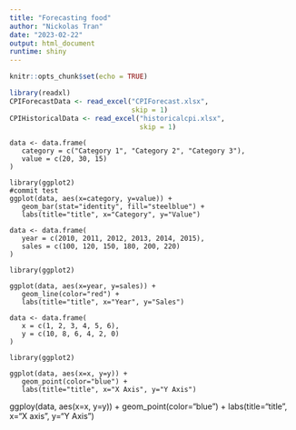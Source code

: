 ```yaml
---
title: "Forecasting food"
author: "Nickolas Tran"
date: "2023-02-22"
output: html_document
runtime: shiny
---
```


```r
knitr::opts_chunk$set(echo = TRUE)
```

```r
library(readxl)
CPIForecastData <- read_excel("CPIForecast.xlsx",
                              skip = 1)
CPIHistoricalData <- read_excel("historicalcpi.xlsx", 
                                skip = 1)
```

```
data <- data.frame(
   category = c("Category 1", "Category 2", "Category 3"),
   value = c(20, 30, 15)
)
```


``` 
library(ggplot2)
#commit test
ggplot(data, aes(x=category, y=value)) +
   geom_bar(stat="identity", fill="steelblue") +
   labs(title="title", x="Category", y="Value")
```

```
data <- data.frame(
   year = c(2010, 2011, 2012, 2013, 2014, 2015),
   sales = c(100, 120, 150, 180, 200, 220)
)

library(ggplot2)

ggplot(data, aes(x=year, y=sales)) +
   geom_line(color="red") +
   labs(title="title", x="Year", y="Sales")
```

```
data <- data.frame(
   x = c(1, 2, 3, 4, 5, 6),
   y = c(10, 8, 6, 4, 2, 0)
)
```


``` 
library(ggplot2)

ggplot(data, aes(x=x, y=y)) +
   geom_point(color="blue") +
   labs(title="title", x="X Axis", y="Y Axis")
```
ggploy(data, aes(x=x, y=y)) +
  geom_point(color="blue") +
  labs(title="title", x="X axis", y="Y Axis")


